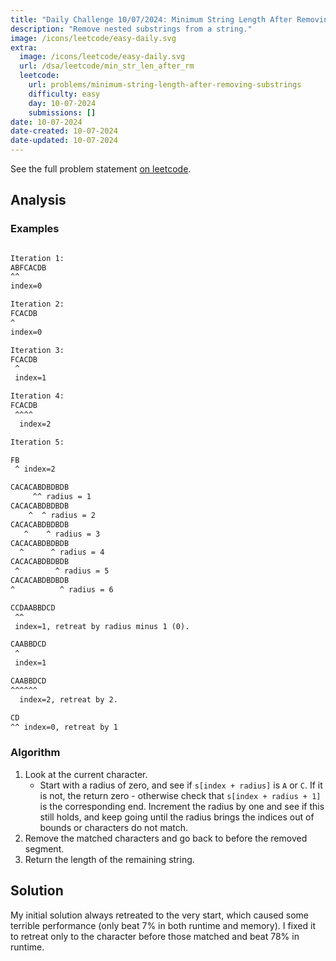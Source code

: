 ```yaml
---
title: "Daily Challenge 10/07/2024: Minimum String Length After Removing Substrings"
description: "Remove nested substrings from a string."
image: /icons/leetcode/easy-daily.svg
extra: 
  image: /icons/leetcode/easy-daily.svg
  url: /dsa/leetcode/min_str_len_after_rm
  leetcode:
    url: problems/minimum-string-length-after-removing-substrings
    difficulty: easy
    day: 10-07-2024
    submissions: []
date: 10-07-2024
date-created: 10-07-2024
date-updated: 10-07-2024
---
```


See the full problem statement [on leetcode](https://leetcode.com/problems/minimum-string-length-after-removing-substrings/description/?envType=daily-question&envId=2024-10-07).


## Analysis

### Examples

```default

Iteration 1:
ABFCACDB
^^
index=0

Iteration 2:
FCACDB
^
index=0

Iteration 3:
FCACDB
 ^
 index=1

Iteration 4:
FCACDB
 ^^^^
  index=2

Iteration 5:

FB
 ^ index=2
```

```default
CACACABDBDBDB
     ^^ radius = 1
CACACABDBDBDB
    ^  ^ radius = 2
CACACABDBDBDB
   ^    ^ radius = 3
CACACABDBDBDB
  ^      ^ radius = 4
CACACABDBDBDB
 ^        ^ radius = 5
CACACABDBDBDB
^          ^ radius = 6
```


```default
CCDAABBDCD
 ^^
 index=1, retreat by radius minus 1 (0).

CAABBDCD
 ^
 index=1

CAABBDCD
^^^^^^ 
  index=2, retreat by 2.

CD
^^ index=0, retreat by 1

```

 
### Algorithm

1. Look at the current character. 
   - Start with a radius of zero, and see if ``s[index + radius]`` is ``A`` or ``C``.
     If it is not, the return zero - otherwise check that ``s[index + radius + 1]``
     is the corresponding end. Increment the radius by one and see if this still
     holds, and keep going until the radius brings the indices out of bounds
     or characters do not match.

2. Remove the matched characters and go back to before the removed segment.
3. Return the length of the remaining string.


## Solution

My initial solution always retreated to the very start, which caused some 
terrible performance (only beat $7\%$ in both runtime and memory). I fixed it 
to retreat only to the character before those matched and beat $78\%$ in 
runtime.

```.python
```
